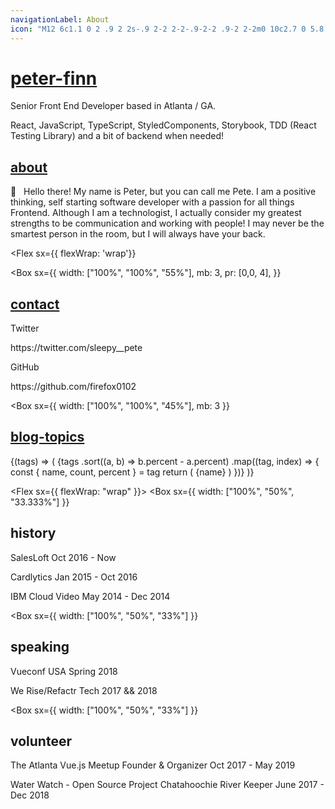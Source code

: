 ```yaml
---
navigationLabel: About
icon: "M12 6c1.1 0 2 .9 2 2s-.9 2-2 2-2-.9-2-2 .9-2 2-2m0 10c2.7 0 5.8 1.29 6 2H6c.23-.72 3.31-2 6-2m0-12C9.79 4 8 5.79 8 8s1.79 4 4 4 4-1.79 4-4-1.79-4-4-4zm0 10c-2.67 0-8 1.34-8 4v2h16v-2c0-2.66-5.33-4-8-4z"
---
```



# [peter-finn](#peter-finn)

Senior Front End Developer based in Atlanta / GA.

React, JavaScript, TypeScript, StyledComponents, Storybook, TDD (React Testing Library) and a bit of backend when needed!

## [about](#about)

👋 &nbsp; Hello there! My name is Peter, but you can call me Pete. I am a positive thinking, self starting software developer with a passion for all things Frontend. Although I am a technologist, I actually consider my greatest strengths to be communication and working with people! I may never be the smartest person in the room, but I will always have your back.

<Divider />

<Flex
  sx={{ flexWrap: 'wrap'}}
>
<Box
  sx={{
    width: ["100%", "100%", "55%"],
    mb: 3,
    pr: [0,0, 4],
  }}
>

## [contact](#contact)

<Text>Twitter</Text>
<Link
  href="https://twitter.com/sleepy__pete"
  target="_blank"
  variant="styles.a"
>
  https://twitter.com/sleepy__pete
</Link>
<Divider />

<Text>GitHub</Text>
<Link href="https://github.com/firefox0102" target="_blank" variant="styles.a">
  https://github.com/firefox0102
</Link>
<Divider />

<Divider />
</Box>

<Box
  sx={{
    width: ["100%", "100%", "45%"],
    mb: 3
  }}
>

## [blog-topics](#blog-topics)

<Divider />

<SourceTags>
  {(tags) => (
    <Box>
      {tags
        .sort((a, b) => b.percent - a.percent)
        .map((tag, index) => {
          const { name, count, percent } = tag
          return (
            <Badge
              key={index}
              variant="primary"
              sx={{
                mr: 2,
                mb: 2,
                color: mix("secondary", "primary", `${index / tags.length}`),
                borderColor: mix(
                  "secondary",
                  "primary",
                  `${index / tags.length}`
                ),
              }}
            >
              {name}
            </Badge>
          )
        })}
    </Box>
  )}
</SourceTags>

<Divider />
<Divider />

</Box>
</Flex>

<Flex sx={{ flexWrap: "wrap" }}>
  <Box
    sx={{
      width: ["100%", "50%", "33.333%"]
    }}
  >

## history

<Text>SalesLoft</Text>
<Text variant="styles.small">Oct 2016 - Now</Text>
<Divider />

<Text>Cardlytics</Text>
<Text variant="styles.small">Jan 2015 - Oct 2016</Text>
<Divider />

  <Text>IBM Cloud Video</Text>
  <Text variant='styles.small'>May 2014 - Dec 2014</Text>
  <Divider />
  <Divider />
  </Box>

  <Box
    sx={{
      width: ["100%", "50%", "33%"]
    }}
  >

## speaking

<Text>Vueconf USA</Text>
<Text variant="styles.small">Spring 2018</Text>
<Divider />

  <Text>We Rise/Refactr Tech</Text>
  <Text variant='styles.small'>2017 && 2018</Text>
  <Divider />
  <Divider />
  </Box>

  <Box
    sx={{
      width: ["100%", "50%", "33%"]
    }}
  >

## volunteer

<Text>The Atlanta Vue.js Meetup</Text>
<Text variant="styles.small">Founder & Organizer</Text>
<Text variant="styles.small">Oct 2017 - May 2019</Text>
<Divider />

  <Text>Water Watch - Open Source Project</Text>
  <Text variant='styles.small'>Chatahoochie River Keeper</Text>
  <Text variant='styles.small'>June 2017 - Dec 2018</Text>
  <Divider />
  <Divider />
  </Box>

</Flex>
